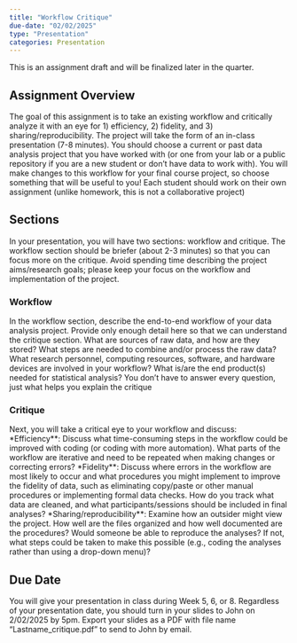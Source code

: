 ```yaml
---
title: "Workflow Critique"
due-date: "02/02/2025"
type: "Presentation"
categories: Presentation
---
```


:::{.callout-warning}
This is an assignment draft and will be finalized later in the quarter.
:::

## Assignment Overview

The goal of this assignment is to take an existing workflow and critically analyze it with an eye for 1) efficiency, 2) fidelity, and 3) sharing/reproducibility. The project will take the form of an in-class presentation (7-8 minutes). You should choose a current or past data analysis project that you have worked with (or one from your lab or a public repository if you are a new student or don’t have data to work with). You will make changes to this workflow for your final course project, so choose something that will be useful to you! Each student should work on their own assignment (unlike homework, this is not a collaborative project)

## Sections

In your presentation, you will have two sections: workflow and critique. The workflow section should be briefer (about 2-3 minutes) so that you can focus more on the critique. Avoid spending time describing the project aims/research goals; please keep your focus on the workflow and implementation of the project.

### Workflow
In the workflow section, describe the end-to-end workflow of your data analysis project. Provide only enough detail here so that we can understand the critique section. What are sources of raw data, and how are they stored? What steps are needed to combine and/or process the raw data? What research personnel, computing resources, software, and hardware devices are involved in your workflow? What is/are the end product(s) needed for statistical analysis? You don't have to answer every question, just what helps you explain the critique

### Critique
Next, you will take a critical eye to your workflow and discuss:
*Efficiency**: Discuss what time-consuming steps in the workflow could be improved with coding (or coding with more automation). What parts of the workflow are iterative and need to be repeated when making changes or correcting errors?
*Fidelity**: Discuss where errors in the workflow are most likely to occur and what procedures you might implement to improve the fidelity of data, such as eliminating copy/paste or other manual procedures or implementing formal data checks. How do you track what data are cleaned, and what participants/sessions should be included in final analyses?
*Sharing/reproducibility**: Examine how an outsider might view the project. How well are the files organized and how well documented are the procedures? Would someone be able to reproduce the analyses? If not, what steps could be taken to make this possible (e.g., coding the analyses rather than using a drop-down menu)?

## Due Date

You will give your presentation in class during Week 5, 6, or 8. Regardless of your presentation date, you should turn in your slides to John on 2/02/2025 by 5pm. Export your slides as a PDF with file name “Lastname_critique.pdf” to send to John by email.